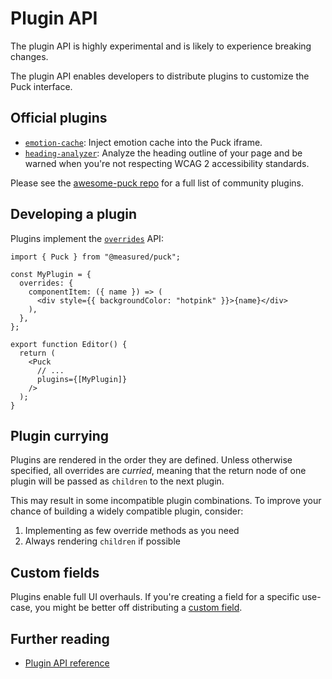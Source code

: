 # Plugin API


<Callout>
  The plugin API is highly experimental and is likely to experience breaking
  changes.
</Callout>

The plugin API enables developers to distribute plugins to customize the Puck interface.

## Official plugins

- [`emotion-cache`](https://github.com/measuredco/puck/tree/main/packages/plugin-emotion-cache): Inject emotion cache into the Puck iframe.
- [`heading-analyzer`](https://github.com/measuredco/puck/tree/main/packages/plugin-heading-analyzer): Analyze the heading outline of your page and be warned when you're not respecting WCAG 2 accessibility standards.

Please see the [awesome-puck repo](https://github.com/measuredco/awesome-puck) for a full list of community plugins.

## Developing a plugin

Plugins implement the [`overrides`](/docs/extending-puck/ui-overrides) API:

```tsx showLineNumbers copy {3-9, 15}
import { Puck } from "@measured/puck";

const MyPlugin = {
  overrides: {
    componentItem: ({ name }) => (
      <div style={{ backgroundColor: "hotpink" }}>{name}</div>
    ),
  },
};

export function Editor() {
  return (
    <Puck
      // ...
      plugins={[MyPlugin]}
    />
  );
}
```

## Plugin currying

Plugins are rendered in the order they are defined. Unless otherwise specified, all overrides are _curried_, meaning that the return node of one plugin will be passed as `children` to the next plugin.

This may result in some incompatible plugin combinations. To improve your chance of building a widely compatible plugin, consider:

1. Implementing as few override methods as you need
2. Always rendering `children` if possible

## Custom fields

Plugins enable full UI overhauls. If you're creating a field for a specific use-case, you might be better off distributing a [custom field](custom-fields).

## Further reading

- [Plugin API reference](/docs/api-reference/plugin)
